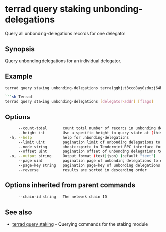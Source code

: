 # terrad query staking unbonding-delegations

Query all unbonding-delegations records for one delegator

## Synopsis

Query unbonding delegations for an individual delegator.

## Example

```sh Terrad
terrad query staking unbonding-delegations terra1gghjut3ccd8ay0zduzj64hwre2fxs9ld75ru9p

```sh Terrad
terrad query staking unbonding-delegations [delegator-addr] [flags]
```

## Options

```sh Terrad
      --count-total       count total number of records in unbonding delegations to query for
      --height int        Use a specific height to query state at (this can error if the node is pruning state)
  -h, --help              help for unbonding-delegations
      --limit uint        pagination limit of unbonding delegations to query for (default 100)
      --node string       <host>:<port> to Tendermint RPC interface for this chain (default "tcp://localhost:26657")
      --offset uint       pagination offset of unbonding delegations to query for
  -o, --output string     Output format (text|json) (default "text")
      --page uint         pagination page of unbonding delegations to query for. This sets offset to a multiple of limit (default 1)
      --page-key string   pagination page-key of unbonding delegations to query for
      --reverse           results are sorted in descending order
```

## Options inherited from parent commands

```sh Terrad
      --chain-id string   The network chain ID
```

## See also

* [terrad query staking](terrad_query_staking.mdx)	 - Querying commands for the staking module


